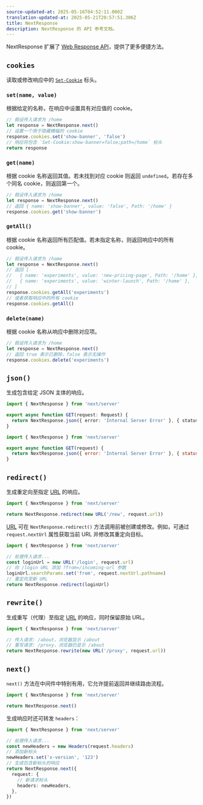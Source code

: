 ```yaml
---
source-updated-at: 2025-05-16T04:52:11.000Z
translation-updated-at: 2025-05-21T20:57:51.306Z
title: NextResponse
description: NextResponse 的 API 参考文档。
---
```


NextResponse 扩展了 [Web Response API](https://developer.mozilla.org/docs/Web/API/Response)，提供了更多便捷方法。

## `cookies`

读取或修改响应中的 [`Set-Cookie`](https://developer.mozilla.org/docs/Web/HTTP/Headers/Set-Cookie) 标头。

### `set(name, value)`

根据给定的名称，在响应中设置具有对应值的 cookie。

```ts
// 假设传入请求为 /home
let response = NextResponse.next()
// 设置一个用于隐藏横幅的 cookie
response.cookies.set('show-banner', 'false')
// 响应将包含 `Set-Cookie:show-banner=false;path=/home` 标头
return response
```

### `get(name)`

根据 cookie 名称返回其值。若未找到对应 cookie 则返回 `undefined`。若存在多个同名 cookie，则返回第一个。

```ts
// 假设传入请求为 /home
let response = NextResponse.next()
// 返回 { name: 'show-banner', value: 'false', Path: '/home' }
response.cookies.get('show-banner')
```

### `getAll()`

根据 cookie 名称返回所有匹配值。若未指定名称，则返回响应中的所有 cookie。

```ts
// 假设传入请求为 /home
let response = NextResponse.next()
// 返回 [
//   { name: 'experiments', value: 'new-pricing-page', Path: '/home' },
//   { name: 'experiments', value: 'winter-launch', Path: '/home' },
// ]
response.cookies.getAll('experiments')
// 或者获取响应中的所有 cookie
response.cookies.getAll()
```

### `delete(name)`

根据 cookie 名称从响应中删除对应项。

```ts
// 假设传入请求为 /home
let response = NextResponse.next()
// 返回 true 表示已删除，false 表示无操作
response.cookies.delete('experiments')
```

## `json()`

生成包含给定 JSON 主体的响应。

```ts filename="app/api/route.ts" switcher
import { NextResponse } from 'next/server'

export async function GET(request: Request) {
  return NextResponse.json({ error: 'Internal Server Error' }, { status: 500 })
}
```

```js filename="app/api/route.js" switcher
import { NextResponse } from 'next/server'

export async function GET(request) {
  return NextResponse.json({ error: 'Internal Server Error' }, { status: 500 })
}
```

## `redirect()`

生成重定向至指定 [URL](https://developer.mozilla.org/docs/Web/API/URL) 的响应。

```ts
import { NextResponse } from 'next/server'

return NextResponse.redirect(new URL('/new', request.url))
```

[URL](https://developer.mozilla.org/docs/Web/API/URL) 可在 `NextResponse.redirect()` 方法调用前被创建或修改。例如，可通过 `request.nextUrl` 属性获取当前 URL 并修改其重定向目标。

```ts
import { NextResponse } from 'next/server'

// 处理传入请求...
const loginUrl = new URL('/login', request.url)
// 向 /login URL 添加 ?from=/incoming-url 参数
loginUrl.searchParams.set('from', request.nextUrl.pathname)
// 重定向至新 URL
return NextResponse.redirect(loginUrl)
```

## `rewrite()`

生成重写（代理）至指定 [URL](https://developer.mozilla.org/docs/Web/API/URL) 的响应，同时保留原始 URL。

```ts
import { NextResponse } from 'next/server'

// 传入请求: /about，浏览器显示 /about
// 重写请求: /proxy，浏览器仍显示 /about
return NextResponse.rewrite(new URL('/proxy', request.url))
```

## `next()`

`next()` 方法在中间件中特别有用，它允许提前返回并继续路由流程。

```ts
import { NextResponse } from 'next/server'

return NextResponse.next()
```

生成响应时还可转发 `headers`：

```ts
import { NextResponse } from 'next/server'

// 处理传入请求...
const newHeaders = new Headers(request.headers)
// 添加新标头
newHeaders.set('x-version', '123')
// 生成包含新标头的响应
return NextResponse.next({
  request: {
    // 新请求标头
    headers: newHeaders,
  },
})
```